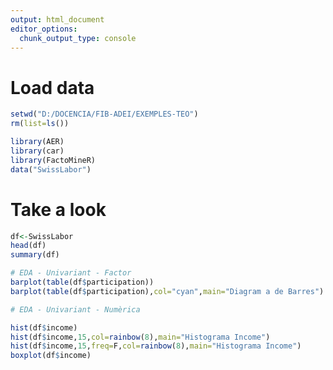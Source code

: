 ```yaml
---
output: html_document
editor_options: 
  chunk_output_type: console
---
```



# Load data

```r
setwd("D:/DOCENCIA/FIB-ADEI/EXEMPLES-TEO")
rm(list=ls())

library(AER)
library(car)
library(FactoMineR)
data("SwissLabor")
```

# Take a look

```r
df<-SwissLabor
head(df)
summary(df)

# EDA - Univariant - Factor
barplot(table(df$participation))
barplot(table(df$participation),col="cyan",main="Diagram a de Barres")

# EDA - Univariant - Numèrica

hist(df$income)
hist(df$income,15,col=rainbow(8),main="Histograma Income")
hist(df$income,15,freq=F,col=rainbow(8),main="Histograma Income")
boxplot(df$income)

```

